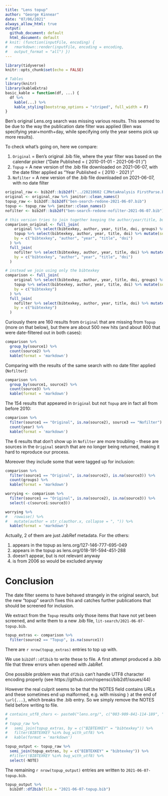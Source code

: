 ```yaml
---
title: "Lens topup"
author: "George Kinnear"
date: "07/06/2021"
always_allow_html: true
output:
  github_document: default
  html_document: default
# knit: (function(inputFile, encoding) {
#   rmarkdown::render(inputFile, encoding = encoding,
#   output_format = "all") })
---
```


```r
library(tidyverse)
knitr::opts_chunk$set(echo = FALSE)

# Tables
library(knitr)
library(kableExtra)
basic_kable = function(df, ...) {
  df %>% 
    kable(...) %>%
    kable_styling(bootstrap_options = "striped", full_width = F)
}
```

Ben's original Lens.org search was missing various results. This seemed to be due to the way the publication date filter was applied (Ben was specifying year+month+day, while specifying only the year seems pick up more results).

To check what's going on, here we compare:

1. `Original` = Ben's original .bib file, where the year filter was based on the calendar picker ("Date Published = ( 2010-01-01 - 2021-06-01  )")
2. `Topup` = A new version of the .bib file downloaded on 2021-06-07, with the date filter applied as "Year Published = ( 2010 - 2021  )"
3. `Nofilter` = A new version of the .bib file downloaded on 2021-06-07, with no date filter

```r
original_raw <- bib2df::bib2df("../20210602 CJMetaAnalysis FirstParse.bib")
original <- original_raw %>% janitor::clean_names()
topup_raw <- bib2df::bib2df("ben-search-redone-2021-06-07.bib")
topup <- topup_raw %>% janitor::clean_names()
nofilter <- bib2df::bib2df("ben-search-redone-nofilter-2021-06-07.bib") %>% janitor::clean_names()
```

```r
# this version tries to join together keeping the author/year/title, but that causes some mismatches so we don't use this version
comparison_original <- full_join(
    original %>% select(bibtexkey, author, year, title, doi, groups) %>% mutate(source1 = "Original"),
    topup %>% select(bibtexkey, author, year, title, doi) %>% mutate(source2 = "Topup", year = as.character(year)),
    by = c("bibtexkey", "author", "year", "title", "doi")
  ) %>%
  full_join(
    nofilter %>% select(bibtexkey, author, year, title, doi) %>% mutate(source3 = "Nofilter", year = as.character(year)),
    by = c("bibtexkey", "author", "year", "title", "doi")
  )

# instead we join using only the bibtexkey
comparison <- full_join(
    original %>% select(bibtexkey, author, year, title, doi, groups) %>% mutate(source1 = "Original"),
    topup %>% select(bibtexkey, author, year, title, doi) %>% mutate(source2 = "Topup", year = as.character(year)),
    by = c("bibtexkey")
  ) %>%
  full_join(
    nofilter %>% select(bibtexkey, author, year, title, doi) %>% mutate(source3 = "Nofilter", year = as.character(year)),
    by = c("bibtexkey")
  )
```

Curiously there are 160 results from `Original` that are missing from `Topup` (more on that below), but there are about 500 new hits (and about 800 that were date-filtered out in both cases):

```r
comparison %>% 
  group_by(source1) %>% 
  count(source2) %>% 
  kable(format = 'markdown')
```

Comparing with the results of the same search with no date filter applied (`Nofilter`):

```r
comparison %>% 
  group_by(source1, source2) %>% 
  count(source3) %>% 
  kable(format = 'markdown')
```

The 154 results that appeared in `Original` but not `Topup` are in fact all from before 2010:

```r
comparison %>% 
  filter(source1 == "Original", is.na(source2), source3 == "Nofilter") %>% 
  count(year) %>% 
  kable(format = 'markdown')
```

The 6 results that don't show up in `Nofilter` are more troubling - these are sources in the `Original` search that are no longer being returned, making it hard to reproduce our process.

Moreover they include some that were tagged up for inclusion:

```r
comparison %>% 
  filter(source1 == "Original", is.na(source2), is.na(source3)) %>% 
  count(groups) %>% 
  kable(format = 'markdown')
```

```r
worrying <- comparison %>% 
  filter(source1 == "Original", is.na(source2), is.na(source3)) %>% 
  select(-c(source1:source3))

worrying %>% 
#   rowwise() %>% 
#   mutate(author = str_c(author.x, collapse = ", ")) %>% 
  kable(format = 'markdown')
```

Actually, 2 of them are just JabRef metadata. For the others:

1. appears in the topup as lens.org/127-146-777-695-049
2. appears in the topup as lens.org/018-191-594-451-288
3. doesn't appear, but is not relevant anyway
4. is from 2006 so would be excluded anyway

# Conclusion

The date filter seems to have behaved strangely in the original search, but the new "topup" search fixes this and catches further publications that should be screened for inclusion.

We extract from the `Topup` results only those items that have not yet been screened, and write them to a new .bib file,  `lit-search/2021-06-07-topup.bib`.

```r
topup_extras <- comparison %>% 
  filter(source2 == "Topup", is.na(source1))
```

There are `r nrow(topup_extras)` entries to top up with.

We use `bib2df::df2bib` to write these to file. A first attempt produced a .bib file that threw errors when opened with JabRef.

One possible problem was that `df2bib` can't handle UTF8 character encoding properly (see https://github.com/ropensci/bib2df/issues/44)

However the real culprit seems to be that the NOTES field contains URLs and these sometimes end up malformed, e.g. with missing `}` at the end of `\url{...}`, which breaks the .bib entry. So we simply remove the NOTES field before writing to file.

```r
# contains_utf8_chars <- paste0("lens.org/", c("003-909-841-114-189", "023-244-523-791-629", "087-558-313-113-09X", "115-000-267-673-846", "119-387-403-546-011", "142-025-041-431-967", "155-252-500-807-129", "158-392-503-239-327"))
# 
# topup_raw %>% 
#   semi_join(topup_extras, by = c("BIBTEXKEY" = "bibtexkey")) %>% 
#   filter(BIBTEXKEY %in% bug_with_utf8) %>% 
#   kable(format = 'markdown')
```

```r
topup_output <- topup_raw %>% 
  semi_join(topup_extras, by = c("BIBTEXKEY" = "bibtexkey")) %>% 
  #filter(!BIBTEXKEY %in% bug_with_utf8) %>% 
  select(-NOTE)
```

The remaining `r nrow(topup_output)` entries are written to `2021-06-07-topup.bib`.

```r
topup_output %>% 
  bib2df::df2bib(file = "2021-06-07-topup.bib")
```

